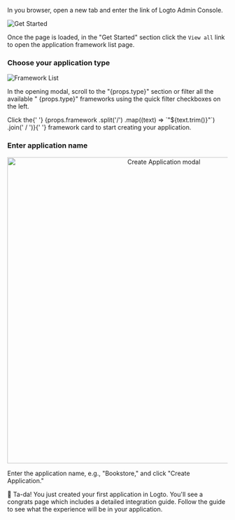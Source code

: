 
In you browser, open a new tab and enter the link of Logto Admin Console.

![Get Started](../assets/get-started.png)

Once the page is loaded, in the "Get Started" section click the `View all` link to open the application framework list page.

### Choose your application type

![Framework List](../assets/framework-list.png)

<p>
  In the opening modal, scroll to the "{props.type}" section or filter all the available "
  {props.type}" frameworks using the quick filter checkboxes on the left.
</p>

<p>
  Click the{' '}
  {props.framework
    .split('/')
    .map((text) => `"${text.trim()}"`)
    .join(' / ')}{' '}
  framework card to start creating your application.
</p>

### Enter application name

<center>
  <img src={createApp} alt="Create Application modal" width="700" />
</center>

Enter the application name, e.g., "Bookstore," and click "Create Application."

🎉 Ta-da! You just created your first application in Logto. You'll see a congrats page which includes a detailed integration guide. Follow the guide to see what the experience will be in your application.
